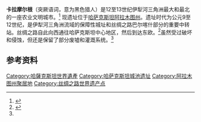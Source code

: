 '''卡拉摩尔根'''（突厥语词，意为黑色猎人）是12至13世纪伊犁河三角洲最大和最北的一座农业文明城市。<ref name=kazhistory>{{Cite web |url = http://e-history.kz/en/publications/view/1162 |title = 11 historical sites protected by UNESCO in Kazakhstan |author =  |date = 2015-05-22 |publisher = Internet project "History of Kazakhstan" |language = en |accessdate = 2015-12-29 |quote =  |archive-date = 2016-03-05 |archive-url = https://web.archive.org/web/20160305135427/http://e-history.kz/en/publications/view/1162 |dead-url = no }}</ref>
现遗址位于[[哈萨克斯坦|哈萨克斯坦]][[阿拉木圖州|阿拉木图州]]。遗址时代为公元9至12世纪，是伊犁河三角洲流域的保障性城址和丝绸之路巴尔喀什部分的重要中转站。丝绸之路自此向西通往哈萨克斯坦中心地区，然后到达东欧。<ref>{{Cite news|url = http://epaper.gansudaily.com.cn/gsrb/html/2014-06/25/content_201575.htm|title = “丝绸之路：长安-天山廊道的路网”33处世界文化遗产点简介|date = 2014年6月25日|work = |accessdate = |publisher = 甘肃日报|deadurl = yes|archiveurl = https://web.archive.org/web/20150511203958/http://epaper.gansudaily.com.cn/gsrb/html/2014-06/25/content_201575.htm|archivedate = 2015年5月11日}}</ref>虽然受过破坏和侵蚀，但还是保留了部分废墟和灌溉系统。<ref name=kazhistory />

==参考资料==
{{Reflist|2}}

{{Kazakhstan-stub}}
{{丝绸之路世界文化遗产}}
[[Category:哈薩克斯坦世界遺產|Category:哈薩克斯坦世界遺產]]
[[Category:哈萨克斯坦城池遗址|Category:哈萨克斯坦城池遗址]]
[[Category:阿拉木图州聚居地|Category:阿拉木图州聚居地]]
[[Category:丝绸之路世界遗产点|Category:丝绸之路世界遗产点]]